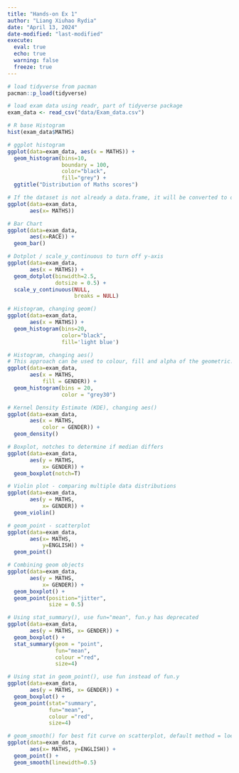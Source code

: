 ```yaml
---
title: "Hands-on Ex 1"
author: "Liang Xiuhao Rydia"
date: "April 13, 2024"
date-modified: "last-modified"
execute:
  eval: true
  echo: true
  warning: false
  freeze: true
---
```


```r

# load tidyverse from pacman
pacman::p_load(tidyverse)

# load exam data using readr, part of tidyverse package
exam_data <- read_csv("data/Exam_data.csv")

# R base Histogram
hist(exam_data$MATHS)

# ggplot histogram
ggplot(data=exam_data, aes(x = MATHS)) +
  geom_histogram(bins=10, 
                 boundary = 100,
                 color="black", 
                 fill="grey") +
  ggtitle("Distribution of Maths scores")

# If the dataset is not already a data.frame, it will be converted to one by fortify().
ggplot(data=exam_data, 
       aes(x= MATHS))

# Bar Chart
ggplot(data=exam_data, 
       aes(x=RACE)) +
  geom_bar()

# Dotplot / scale_y_continuous to turn off y-axis
ggplot(data=exam_data, 
       aes(x = MATHS)) +
  geom_dotplot(binwidth=2.5,         
               dotsize = 0.5) +      
  scale_y_continuous(NULL,           
                     breaks = NULL)  

# Histogram, changing geom() 
ggplot(data=exam_data, 
       aes(x = MATHS)) +
  geom_histogram(bins=20,
                 color="black",
                 fill='light blue') 

# Histogram, changing aes()
# This approach can be used to colour, fill and alpha of the geometric.
ggplot(data=exam_data, 
       aes(x = MATHS,
           fill = GENDER)) +
  geom_histogram(bins = 20,
                 color = "grey30") 

# Kernel Density Estimate (KDE), changing aes()
ggplot(data=exam_data, 
       aes(x = MATHS,
           color = GENDER)) +
  geom_density()   

# Boxplot, notches to determine if median differs
ggplot(data=exam_data, 
       aes(y = MATHS,       
           x= GENDER)) +    
  geom_boxplot(notch=T) 

# Violin plot - comparing multiple data distributions
ggplot(data=exam_data, 
       aes(y = MATHS, 
           x= GENDER)) +
  geom_violin()

# geom_point - scatterplot
ggplot(data=exam_data, 
       aes(x= MATHS, 
           y=ENGLISH)) +
  geom_point()            

# Combining geom objects
ggplot(data=exam_data, 
       aes(y = MATHS, 
           x= GENDER)) +
  geom_boxplot() +                    
  geom_point(position="jitter", 
             size = 0.5)        

# Using stat_summary(), use fun="mean", fun.y has deprecated
ggplot(data=exam_data, 
       aes(y = MATHS, x= GENDER)) +
  geom_boxplot() +
  stat_summary(geom = "point",       
               fun="mean",         
               colour ="red",        
               size=4)  

# Using stat in geom_point(), use fun instead of fun.y
ggplot(data=exam_data, 
       aes(y = MATHS, x= GENDER)) +
  geom_boxplot() +
  geom_point(stat="summary",        
             fun="mean",           
             colour ="red",          
             size=4) 

# geom_smooth() for best fit curve on scatterplot, default method = loess
ggplot(data=exam_data, 
       aes(x= MATHS, y=ENGLISH)) +
  geom_point() +
  geom_smooth(linewidth=0.5)
```
